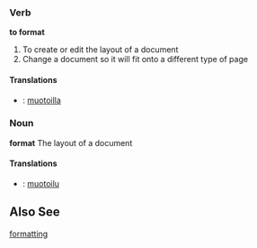 ===Verb===
'''to format'''
# To create or edit the layout of a document
# Change a document so it will fit onto a different type of page
====Translations====
*{{msg:fi}}: [[muotoilla]]

===Noun===
'''format'''
The layout of a document 
====Translations====
*{{msg:fi}}: [[muotoilu]]

==Also See==
[[formatting]]